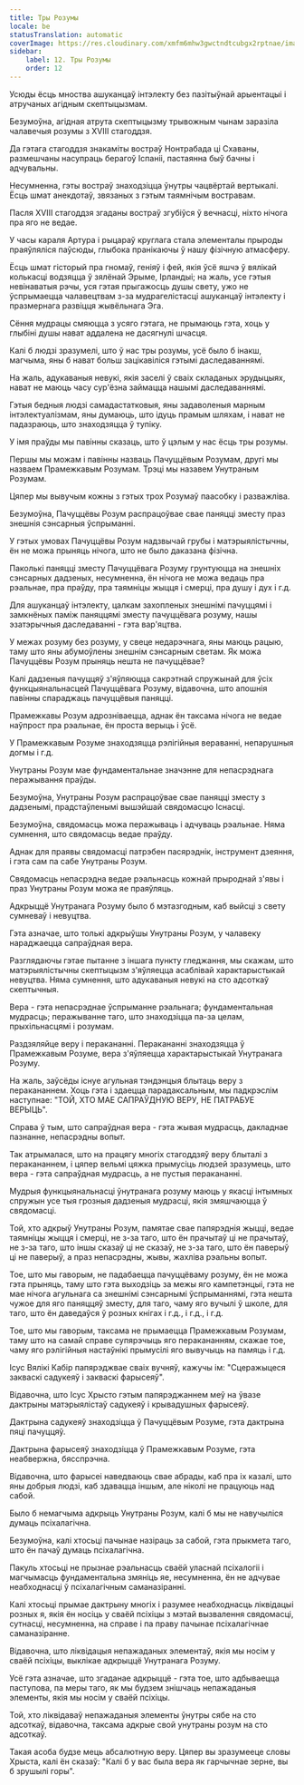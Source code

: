 ```yaml
---
title: Тры Розумы
locale: be
statusTranslation: automatic
coverImage: https://res.cloudinary.com/xmfm6mhw3gwctndtcubgx2rptnae/image/upload/v1741354419/small_cover_la_gran_rebelion_28716e29d2.webp
sidebar:
    label: 12. Тры Розумы
    order: 12
---
```

Усюды ёсць мноства ашуканцаў інтэлекту без пазітыўнай арыентацыі і атручаных агідным скептыцызмам.

Безумоўна, агідная атрута скептыцызму трывожным чынам заразіла чалавечыя розумы з XVIII стагоддзя.

Да гэтага стагоддзя знакаміты востраў Нонтрабада ці Схаваны, размешчаны насупраць берагоў Іспаніі, пастаянна быў бачны і адчувальны.

Несумненна, гэты востраў знаходзіцца ўнутры чацвёртай вертыкалі. Ёсць шмат анекдотаў, звязаных з гэтым таямнічым востравам.

Пасля XVIII стагоддзя згаданы востраў згубіўся ў вечнасці, ніхто нічога пра яго не ведае.

У часы караля Артура і рыцараў круглага стала элементалы прыроды праяўляліся паўсюды, глыбока пранікаючы ў нашу фізічную атмасферу.

Ёсць шмат гісторый пра гномаў, геніяў і фей, якія ўсё яшчэ ў вялікай колькасці водзяцца ў зялёнай Эрыме, Ірландыі; на жаль, усе гэтыя невінаватыя рэчы, уся гэтая прыгажосць душы свету, ужо не ўспрымаецца чалавецтвам з-за мудрагелістасці ашуканцаў інтэлекту і празмернага развіцця жывёльнага Эга.

Сёння мудрацы смяюцца з усяго гэтага, не прымаюць гэта, хоць у глыбіні душы нават аддалена не дасягнулі шчасця.

Калі б людзі зразумелі, што ў нас тры розумы, усё было б інакш, магчыма, яны б нават больш зацікавіліся гэтымі даследаваннямі.

На жаль, адукаваныя невукі, якія заселі ў сваіх складаных эрудыцыях, нават не маюць часу сур'ёзна займацца нашымі даследаваннямі.

Гэтыя бедныя людзі самадастатковыя, яны задаволеныя марным інтэлектуалізмам, яны думаюць, што ідуць прамым шляхам, і нават не падазраюць, што знаходзяцца ў тупіку.

У імя праўды мы павінны сказаць, што ў цэлым у нас ёсць тры розумы.

Першы мы можам і павінны назваць Пачуццёвым Розумам, другі мы назваем Прамежкавым Розумам. Трэці мы назавем Унутраным Розумам.

Цяпер мы вывучым кожны з гэтых трох Розумаў паасобку і разважліва.

Безумоўна, Пачуццёвы Розум распрацоўвае свае паняцці зместу праз знешнія сэнсарныя ўспрыманні.

У гэтых умовах Пачуццёвы Розум надзвычай грубы і матэрыялістычны, ён не можа прыняць нічога, што не было даказана фізічна.

Паколькі паняцці зместу Пачуццёвага Розуму грунтуюцца на знешніх сэнсарных дадзеных, несумненна, ён нічога не можа ведаць пра рэальнае, пра праўду, пра таямніцы жыцця і смерці, пра душу і дух і г.д.

Для ашуканцаў інтэлекту, цалкам захопленых знешнімі пачуццямі і замкнёных паміж паняццямі зместу пачуццёвага розуму, нашы эзатэрычныя даследаванні - гэта вар'яцтва.

У межах розуму без розуму, у свеце недарэчнага, яны маюць рацыю, таму што яны абумоўлены знешнім сэнсарным светам. Як можа Пачуццёвы Розум прыняць нешта не пачуццёвае?

Калі дадзеныя пачуццяў з'яўляюцца сакрэтнай спружынай для ўсіх функцыянальнасцей Пачуццёвага Розуму, відавочна, што апошнія павінны спараджаць пачуццёвыя паняцці.

Прамежкавы Розум адрозніваецца, аднак ён таксама нічога не ведае наўпрост пра рэальнае, ён проста верыць і ўсё.

У Прамежкавым Розуме знаходзяцца рэлігійныя вераванні, непарушныя догмы і г.д.

Унутраны Розум мае фундаментальнае значэнне для непасрэднага перажывання праўды.

Безумоўна, Унутраны Розум распрацоўвае свае паняцці зместу з дадзенымі, прадстаўленымі вышэйшай свядомасцю Існасці.

Безумоўна, свядомасць можа перажываць і адчуваць рэальнае. Няма сумнення, што свядомасць ведае праўду.

Аднак для праявы свядомасці патрэбен пасярэднік, інструмент дзеяння, і гэта сам па сабе Унутраны Розум.

Свядомасць непасрэдна ведае рэальнасць кожнай прыроднай з'явы і праз Унутраны Розум можа яе праяўляць.

Адкрыццё Унутранага Розуму было б мэтазгодным, каб выйсці з свету сумневаў і невуцтва.

Гэта азначае, што толькі адкрыўшы Унутраны Розум, у чалавеку нараджаецца сапраўдная вера.

Разглядаючы гэтае пытанне з іншага пункту гледжання, мы скажам, што матэрыялістычны скептыцызм з'яўляецца асаблівай характарыстыкай невуцтва. Няма сумнення, што адукаваныя невукі на сто адсоткаў скептычныя.

Вера - гэта непасрэднае ўспрыманне рэальнага; фундаментальная мудрасць; перажыванне таго, што знаходзіцца па-за целам, прыхільнасцямі і розумам.

Раздзяляйце веру і перакананні. Перакананні знаходзяцца ў Прамежкавым Розуме, вера з'яўляецца характарыстыкай Унутранага Розуму.

На жаль, заўсёды існуе агульная тэндэнцыя блытаць веру з перакананнем. Хоць гэта і здаецца парадаксальным, мы падкрэслім наступнае: "ТОЙ, ХТО МАЕ САПРАЎДНУЮ ВЕРУ, НЕ ПАТРАБУЕ ВЕРЫЦЬ".

Справа ў тым, што сапраўдная вера - гэта жывая мудрасць, дакладнае пазнанне, непасрэдны вопыт.

Так атрымалася, што на працягу многіх стагоддзяў веру блыталі з перакананнем, і цяпер вельмі цяжка прымусіць людзей зразумець, што вера - гэта сапраўдная мудрасць, а не пустыя перакананні.

Мудрыя функцыянальнасці ўнутранага розуму маюць у якасці інтымных спружын усе тыя грозныя дадзеныя мудрасці, якія змяшчаюцца ў свядомасці.

Той, хто адкрыў Унутраны Розум, памятае свае папярэднія жыцці, ведае таямніцы жыцця і смерці, не з-за таго, што ён прачытаў ці не прачытаў, не з-за таго, што іншы сказаў ці не сказаў, не з-за таго, што ён паверыў ці не паверыў, а праз непасрэдны, жывы, жахліва рэальны вопыт.

Тое, што мы гаворым, не падабаецца пачуццёваму розуму, ён не можа гэта прыняць, таму што гэта выходзіць за межы яго кампетэнцыі, гэта не мае нічога агульнага са знешнімі сэнсарнымі ўспрыманнямі, гэта нешта чужое для яго паняццяў зместу, для таго, чаму яго вучылі ў школе, для таго, што ён даведаўся ў розных кнігах і г.д., і г.д., і г.д.

Тое, што мы гаворым, таксама не прымаецца Прамежкавым Розумам, таму што на самай справе супярэчыць яго перакананням, скажае тое, чаму яго рэлігійныя настаўнікі прымусілі яго вывучыць на памяць і г.д.

Ісус Вялікі Кабір папярэджвае сваіх вучняў, кажучы ім: "Сцеражыцеся закваскі садукеяў і закваскі фарысеяў".

Відавочна, што Ісус Хрысто гэтым папярэджаннем меў на ўвазе дактрыны матэрыялістаў садукеяў і крывадушных фарысеяў.

Дактрына садукеяў знаходзіцца ў Пачуццёвым Розуме, гэта дактрына пяці пачуццяў.

Дактрына фарысеяў знаходзіцца ў Прамежкавым Розуме, гэта неабвержна, бясспрэчна.

Відавочна, што фарысеі наведваюць свае абрады, каб пра іх казалі, што яны добрыя людзі, каб здавацца іншым, але ніколі не працуюць над сабой.

Было б немагчыма адкрыць Унутраны Розум, калі б мы не навучыліся думаць псіхалагічна.

Безумоўна, калі хтосьці пачынае назіраць за сабой, гэта прыкмета таго, што ён пачаў думаць псіхалагічна.

Пакуль хтосьці не прызнае рэальнасць сваёй уласнай псіхалогіі і магчымасць фундаментальна змяніць яе, несумненна, ён не адчувае неабходнасці ў псіхалагічным саманазіранні.

Калі хтосьці прымае дактрыну многіх і разумее неабходнасць ліквідацыі розных я, якія ён носіць у сваёй псіхіцы з мэтай вызвалення свядомасці, сутнасці, несумненна, на справе і па праву пачынае псіхалагічнае саманазіранне.

Відавочна, што ліквідацыя непажаданых элементаў, якія мы носім у сваёй псіхіцы, выклікае адкрыццё Унутранага Розуму.

Усё гэта азначае, што згаданае адкрыццё - гэта тое, што адбываецца паступова, па меры таго, як мы будзем знішчаць непажаданыя элементы, якія мы носім у сваёй псіхіцы.

Той, хто ліквідаваў непажаданыя элементы ўнутры сябе на сто адсоткаў, відавочна, таксама адкрые свой унутраны розум на сто адсоткаў.

Такая асоба будзе мець абсалютную веру. Цяпер вы зразумееце словы Хрыста, калі ён сказаў: "Калі б у вас была вера як гарчычнае зерне, вы б зрушылі горы".

